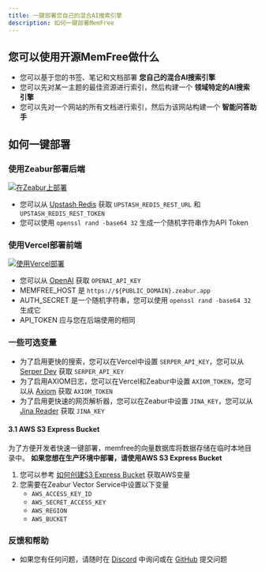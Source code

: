 ```yaml
---
title: 一键部署您自己的混合AI搜索引擎
description: 如何一键部署MemFree
---
```


## 您可以使用开源MemFree做什么

-   您可以基于您的书签、笔记和文档部署 **您自己的混合AI搜索引擎**
-   您可以先对某一主题的最佳资源进行索引，然后构建一个 **领域特定的AI搜索引擎**
-   您可以先对一个网站的所有文档进行索引，然后为该网站构建一个 **智能问答助手**

## 如何一键部署

<Steps>

### 使用Zeabur部署后端

<a href="https://zeabur.com/templates/CE71SC?referralCode=memfree">
    <img src="https://zeabur.com/button.svg" alt="在Zeabur上部署" />
</a>

-   您可以从 [Upstash Redis](https://upstash.com/docs/redis/overall/getstarted) 获取 `UPSTASH_REDIS_REST_URL` 和 `UPSTASH_REDIS_REST_TOKEN`
-   您可以使用 `openssl rand -base64 32` 生成一个随机字符串作为API Token

### 使用Vercel部署前端

<a href="https://vercel.com/new/clone?repository-url=https%3A%2F%2Fgithub.com%2Fmemfreeme%2Fmemfree&env=UPSTASH_REDIS_REST_URL,UPSTASH_REDIS_REST_TOKEN,OPENAI_API_KEY,SERPER_API_KEY,AUTH_SECRET&envDescription=https%3A%2F%2Fgithub.com%2Fmemfreeme%2Fmemfree%2Fblob%2Fmain%2Ffrontend%2Fenv-example&project-name=memfree&repository-name=memfree&demo-title=MemFree&demo-description=MemFree – 混合AI搜索引擎&demo-url=https%3A%2F%2Fwww.memfree.me%2F&demo-image=https%3A%2F%2Fwww.memfree.me%2Fog.png&root-directory=frontend">
    <img src="https://vercel.com/button" alt="使用Vercel部署" />
</a>

-   您可以从 [OpenAI](https://platform.openai.com) 获取 `OPENAI_API_KEY`
-   MEMFREE_HOST 是 `https://${PUBLIC_DOMAIN}.zeabur.app`
-   AUTH_SECRET 是一个随机字符串，您可以使用 `openssl rand -base64 32` 生成它
-   API_TOKEN 应与您在后端使用的相同

### 一些可选变量

-   为了启用更快的搜索，您可以在Vercel中设置 `SERPER_API_KEY`，您可以从 [Serper Dev](https://serper.dev) 获取 `SERPER_API_KEY`
-   为了启用AXIOM日志，您可以在Vercel和Zeabur中设置 `AXIOM_TOKEN`，您可以从 [Axiom](https://axiom.co) 获取 `AXIOM_TOKEN`
-   为了启用更快速的网页解析器，您可以在Zeabur中设置 `JINA_KEY`，您可以从 [Jina Reader](https://jina.ai/reader) 获取 `JINA_KEY`

#### 3.1 AWS S3 Express Bucket

为了方便开发者快速一键部署，memfree的向量数据库将数据存储在临时本地目录中。 **如果您想在生产环境中部署，请使用AWS S3 Express Bucket**

1. 您可以参考 [如何创建S3 Express Bucket](https://www.memfree.me/search?q=How%20To%20Create%20S3%20Express%20One%20zone%20Bucket%20and%20get%20ACCESS_KEY,%20SECRET%20KEY%20and%20BUCKET%20name) 获取AWS变量
2. 您需要在Zeabur Vector Service中设置以下变量
    - `AWS_ACCESS_KEY_ID`
    - `AWS_SECRET_ACCESS_KEY`
    - `AWS_REGION`
    - `AWS_BUCKET`

### 反馈和帮助

-   如果您有任何问题，请随时在 [Discord](https://discord.com/invite/7QqyMSTaRq) 中询问或在 [GitHub](https://github.com/memfreeme/memfree/issues) 提交问题

</Steps>
